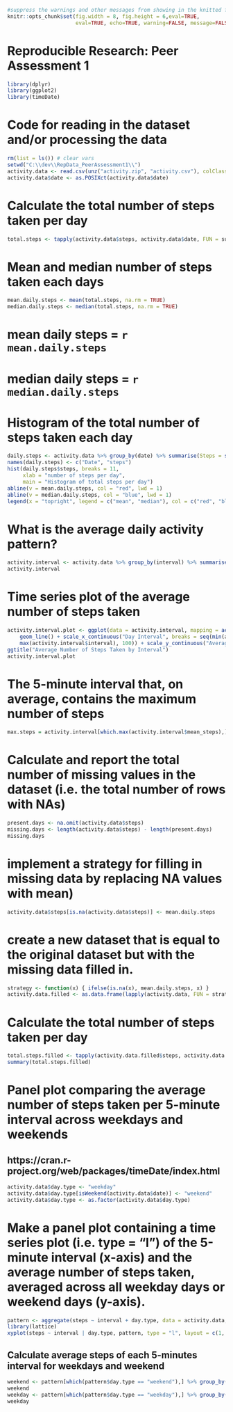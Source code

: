 ```r
#suppress the warnings and other messages from showing in the knitted file.
knitr::opts_chunk$set(fig.width = 8, fig.height = 6,eval=TRUE,
                      eval=TRUE, echo=TRUE, warning=FALSE, message=FALSE)
```


# Reproducible Research: Peer Assessment 1

```r
library(dplyr)
library(ggplot2)
library(timeDate)
```

# Code for reading in the dataset and/or processing the data
```r
rm(list = ls()) # clear vars
setwd("C:\\dev\\RepData_PeerAssessment1\\")
activity.data <- read.csv(unz("activity.zip", "activity.csv"), colClasses = c("integer", "Date", "integer"))
activity.data$date <- as.POSIXct(activity.data$date)
```

# Calculate the total number of steps taken per day
```r
total.steps <- tapply(activity.data$steps, activity.data$date, FUN = sum, na.rm = TRUE)

```

# Mean and median number of steps taken each days
```r
mean.daily.steps <- mean(total.steps, na.rm = TRUE)
median.daily.steps <- median(total.steps, na.rm = TRUE)
```

# mean daily steps = `r mean.daily.steps`
# median daily steps = `r median.daily.steps`

# Histogram of the total number of steps taken each day
```r
daily.steps <- activity.data %>% group_by(date) %>% summarise(Steps = sum(steps))
names(daily.steps) <- c("Date", "steps")
hist(daily.steps$steps, breaks = 11,
     xlab = "number of steps per day",
     main = "Histogram of total steps per day")
abline(v = mean.daily.steps, col = "red", lwd = 1)
abline(v = median.daily.steps, col = "blue", lwd = 1)
legend(x = "topright", legend = c("mean", "median"), col = c("red", "blue"), bty = "n", lwd = 3)
```

# What is the average daily activity pattern?
```r
activity.interval <- activity.data %>% group_by(interval) %>% summarise(mean_steps = mean(steps, na.rm = TRUE))
activity.interval
```


# Time series plot of the average number of steps taken
```r
activity.interval.plot <- ggplot(data = activity.interval, mapping = aes(x = interval, y = mean_steps)) +
    geom_line() + scale_x_continuous("Day Interval", breaks = seq(min(activity.interval$interval),
    max(activity.interval$interval), 100)) + scale_y_continuous("Average Number of Steps") +
ggtitle("Average Number of Steps Taken by Interval")
activity.interval.plot
```

# The 5-minute interval that, on average, contains the maximum number of steps

```r
max.steps = activity.interval[which.max(activity.interval$mean_steps),]
```

# Calculate and report the total number of missing values in the dataset (i.e. the total number of rows with NAs)

```r
present.days <- na.omit(activity.data$steps)
missing.days <- length(activity.data$steps) - length(present.days)
missing.days
```

# implement a strategy for filling in missing data by replacing NA values with mean)
```r
activity.data$steps[is.na(activity.data$steps)] <- mean.daily.steps
```

# create a new dataset that is equal to the original dataset but with the missing data filled in.
```r
strategy <- function(x) { ifelse(is.na(x), mean.daily.steps, x) }    
activity.data.filled <- as.data.frame(lapply(activity.data, FUN = strategy))
```


# Calculate the total number of steps taken per day
```r
total.steps.filled <- tapply(activity.data.filled$steps, activity.data.filled$date, FUN = sum, na.rm = TRUE)
summary(total.steps.filled)
```
# Panel plot comparing the average number of steps taken per 5-minute interval across weekdays and weekends
##  https://cran.r-project.org/web/packages/timeDate/index.html
```r
activity.data$day.type <- "weekday"
activity.data$day.type[isWeekend(activity.data$date)] <- "weekend"
activity.data$day.type <- as.factor(activity.data$day.type)
```

# Make a panel plot containing a time series plot (i.e. type = "l") of the 5-minute interval (x-axis) and the average number of steps taken, averaged across all weekday days or weekend days (y-axis). 
```r
pattern <- aggregate(steps ~ interval + day.type, data = activity.data, mean)
library(lattice)
xyplot(steps ~ interval | day.type, pattern, type = "l", layout = c(1, 2), xlab = "Interval", ylab = "Number of steps")
```

##  Calculate average steps of each 5-minutes interval for weekdays and weekend
```r
weekend <- pattern[which(pattern$day.type == "weekend"),] %>% group_by(day.type) %>% summarise(Steps = mean(steps))
weekend
weekday <- pattern[which(pattern$day.type == "weekday"),] %>% group_by(day.type) %>% summarise(Steps = mean(steps))
weekday
```


